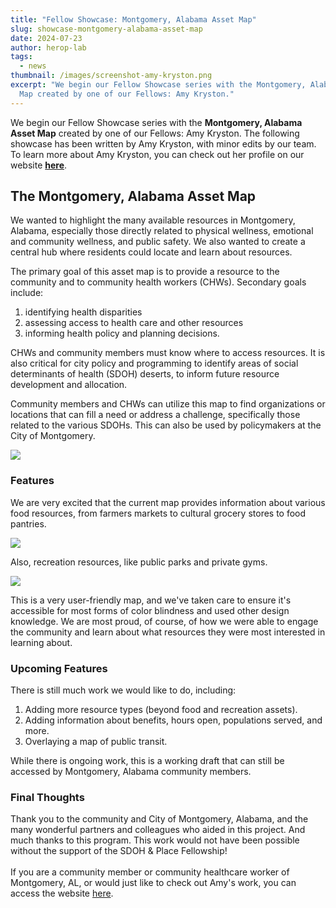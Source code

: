 ```yaml
---
title: "Fellow Showcase: Montgomery, Alabama Asset Map"
slug: showcase-montgomery-alabama-asset-map
date: 2024-07-23
author: herop-lab
tags:
  - news
thumbnail: /images/screenshot-amy-kryston.png
excerpt: "We begin our Fellow Showcase series with the Montgomery, Alabama Asset
  Map created by one of our Fellows: Amy Kryston."
---
```

We begin our Fellow Showcase series with the **Montgomery, Alabama Asset Map** created by one of our Fellows: Amy Kryston. The following showcase has been written by Amy Kryston, with minor edits by our team. To learn more about Amy Kryston, you can check out her profile on our website **[here](https://sdohplace.org/news/place-project-cohort)**.

## The Montgomery, Alabama Asset Map

We wanted to highlight the many available resources in Montgomery, Alabama, especially those directly related to physical wellness, emotional and community wellness, and public safety. We also wanted to create a central hub where residents could locate and learn about resources.

The primary goal of this asset map is to provide a resource to the community and to community health workers (CHWs). Secondary goals include: 

1. identifying health disparities
2. assessing access to health care and other resources
3. informing health policy and planning decisions. 

CHWs and community members must know where to access resources. It is also critical for city policy and programming to identify areas of social determinants of health (SDOH) deserts, to inform future resource development and allocation.

Community members and CHWs can utilize this map to find organizations or locations that can fill a need or address a challenge, specifically those related to the various SDOHs. This can also be used by policymakers at the City of Montgomery.



![](/images/screenshot-amy-kryston.png)

### Features

We are very excited that the current map provides information about various food resources, from farmers markets to cultural grocery stores to food pantries. 



![](/images/food-assets-ss.png)



Also, recreation resources, like public parks and private gyms. 

![](/images/recreation-assets-ss.png)

This is a very user-friendly map, and we've taken care to ensure it's accessible for most forms of color blindness and used other design knowledge. We are most proud, of course, of how we were able to engage the community and learn about what resources they were most interested in learning about.

### Upcoming Features

There is still much work we would like to do, including:

1. Adding more resource types (beyond food and recreation assets). 
2. Adding information about benefits, hours open, populations served, and more. 
3. Overlaying a map of public transit.

While there is ongoing work, this is a working draft that can still be accessed by Montgomery, Alabama community members.

### Final Thoughts

Thank you to the community and City of Montgomery, Alabama, and the many wonderful partners and colleagues who aided in this project. And much thanks to this program. This work would not have been possible without the support of the SDOH & Place Fellowship!\
\
If you are a community member or community healthcare worker of Montgomery, AL, or would just like to check out Amy's work, you can access the website [here](https://akryston.shinyapps.io/final_map/).
